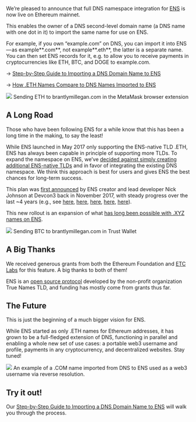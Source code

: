 We’re pleased to announce that full DNS namespace integration for [ENS](http://ens.domains/) is now live on Ethereum mainnet.

This enables the owner of a DNS second-level domain name (a DNS name with one dot in it) to import the same name for use on ENS.

For example, if you own “example.com” on DNS, you can import it into ENS — as example**.com**, not example**.eth**, the latter is a separate name. You can then set ENS records for it, e.g. to allow you to receive payments in cryptocurrencies like ETH, BTC, and DOGE to example.com.

→ [Step-by-Step Guide to Importing a DNS Domain Name to ENS](https://support.ens.domains/en/articles/7882690-claim-your-dns-name)

→ [How .ETH Names Compare to DNS Names Imported to ENS](/how-eth-names-compare-to-dns-names-imported-to-ens)

![](https://cdn-images-1.medium.com/max/800/1*qrHaSxSSQmdxFT6qfG-G3g.jpeg)
Sending ETH to brantlymillegan.com in the MetaMask browser extension

## A Long Road

Those who have been following ENS for a while know that this has been a long time in the making, to say the least!

While ENS launched in May 2017 only supporting the ENS-native TLD .ETH, ENS has always been capable in principle of supporting more TLDs. To expand the namespace on ENS, we’ve [decided against simply creating additional ENS-native TLDs](https://medium.com/the-ethereum-name-service/why-ens-doesnt-create-more-tlds-responsible-citizenship-in-the-global-namespace-7e66658fe2b1) and in favor of integrating the existing DNS namespace. We think this approach is best for users and gives ENS the best chances for long-term success.

This plan was [first announced](https://medium.com/the-ethereum-name-service/how-to-claim-your-dns-domain-on-ens-e600ef2d92ca) by ENS creator and lead developer Nick Johnson at Devcon3 back in November 2017, with steady progress over the last ~4 years (e.g., see [here](https://medium.com/the-ethereum-name-service/announcing-support-for-xyz-on-ens-7f5bc7fe1b24), [here](https://medium.com/@weka/introducing-luxe-on-ens-35a9ee2383ce), [here](https://medium.com/the-ethereum-name-service/upcoming-changes-to-the-ens-root-a1b78fd52b38), [here](https://medium.com/the-ethereum-name-service/ens-kred-major-integration-of-dns-and-ens-launches-e7efb4dd872a), [here](https://medium.com/the-ethereum-name-service/dns-namespace-integration-on-testnet-ethereum-classic-labs-sponsors-with-grant-19d57bf16a8b)).

This new rollout is an expansion of what [has long been possible with .XYZ names on ENS](https://medium.com/the-ethereum-name-service/announcing-support-for-xyz-on-ens-7f5bc7fe1b24).

![](https://cdn-images-1.medium.com/max/800/1*3ItFJTl2yiglAKX9o5fwSw.jpeg)
Sending BTC to brantlymillegan.com in Trust Wallet

## A Big Thanks

We received generous grants from both the Ethereum Foundation and [ETC Labs](https://medium.com/the-ethereum-name-service/dns-namespace-integration-on-testnet-ethereum-classic-labs-sponsors-with-grant-19d57bf16a8b) for this feature. A big thanks to both of them!

ENS is an [open source protocol](https://ens.domains/about) developed by the non-profit organization True Names TLD, and funding has mostly come from grants thus far.

## The Future

This is just the beginning of a much bigger vision for ENS.

While ENS started as only .ETH names for Ethereum addresses, it has grown to be a full-fledged extension of DNS, functioning in parallel and enabling a whole new set of use cases: a portable web3 username and profile, payments in any cryptocurrency, and decentralized websites. Stay tuned!

![](https://cdn-images-1.medium.com/max/800/1*xWBh1vk-YT6AKvFXRg8-mw.png)
An example of a .COM name imported from DNS to ENS used as a web3 username via reverse resolution.

## Try it out!

Our [Step-by-Step Guide to Importing a DNS Domain Name to ENS](https://support.ens.domains/en/articles/7882690-claim-your-dns-name) will walk you through the process.

